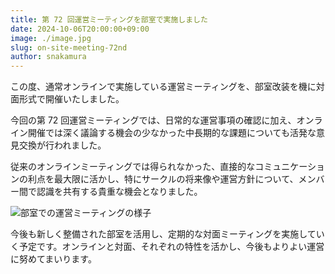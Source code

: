 ```yaml
---
title: 第 72 回運営ミーティングを部室で実施しました
date: 2024-10-06T20:00:00+09:00
image: ./image.jpg
slug: on-site-meeting-72nd
author: snakamura
---
```


この度、通常オンラインで実施している運営ミーティングを、部室改装を機に対面形式で開催いたしました。

今回の第 72 回運営ミーティングでは、日常的な運営事項の確認に加え、オンライン開催では深く議論する機会の少なかった中長期的な課題についても活発な意見交換が行われました。

従来のオンラインミーティングでは得られなかった、直接的なコミュニケーションの利点を最大限に活かし、特にサークルの将来像や運営方針について、メンバー間で認識を共有する貴重な機会となりました。

![部室での運営ミーティングの様子](./meeting.jpg)

今後も新しく整備された部室を活用し、定期的な対面ミーティングを実施していく予定です。オンラインと対面、それぞれの特性を活かし、今後もよりよい運営に努めてまいります。
